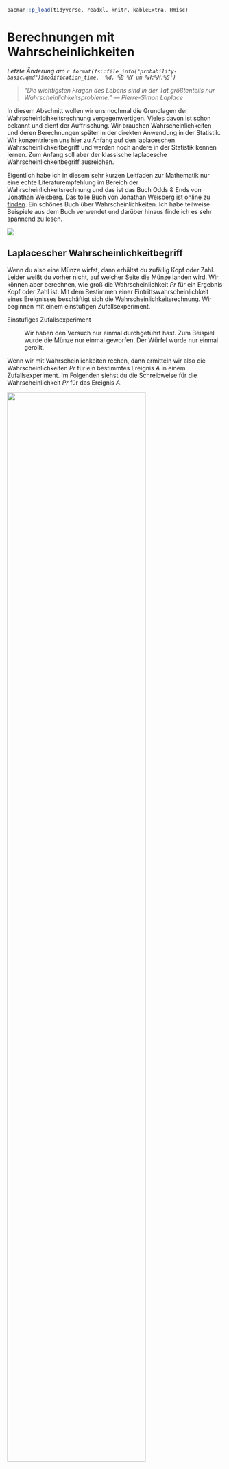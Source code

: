 ```r
pacman::p_load(tidyverse, readxl, knitr, kableExtra, Hmisc)
```

# Berechnungen mit Wahrscheinlichkeiten {#sec-prob-basic}

*Letzte Änderung am `r format(fs::file_info("probability-basic.qmd")$modification_time, '%d. %B %Y um %H:%M:%S')`*

> *"Die wichtigsten Fragen des Lebens sind in der Tat größtenteils nur Wahrscheinlichkeitsprobleme." --- Pierre-Simon Laplace*

In diesem Abschnitt wollen wir uns nochmal die Grundlagen der Wahrscheinlcihkeitsrechnung vergegenwertigen. Vieles davon ist schon bekannt und dient der Auffrischung. Wir brauchen Wahrscheinlichkeiten und deren Berechnungen später in der direkten Anwendung in der Statistik. Wir konzentrieren uns hier zu Anfang auf den laplaceschen Wahrscheinlichkeitbegriff und werden noch andere in der Statistik kennen lernen. Zum Anfang soll aber der klassische laplacesche Wahrscheinlichkeitbegriff ausreichen.

Eigentlich habe ich in diesem sehr kurzen Leitfaden zur Mathematik nur eine echte Literaturempfehlung im Bereich der Wahrscheinlichkeitsrechnung und das ist das Buch Odds & Ends von Jonathan Weisberg. Das tolle Buch von Jonathan Weisberg ist [online zu finden](https://jonathanweisberg.org/vip/). Ein schönes Buch über Wahrscheinlichkeiten. Ich habe teilweise Beispiele aus dem Buch verwendet und darüber hinaus finde ich es sehr spannend zu lesen.

::: column-margin
![](images/odds_and_ends.PNG){fig-align="center"}
:::

## Laplacescher Wahrscheinlichkeitbegriff

Wenn du also eine Münze wirfst, dann erhältst du zufällig Kopf oder Zahl. Leider weißt du vorher nicht, auf welcher Seite die Münze landen wird. Wir können aber berechnen, wie groß die Wahrscheinlichkeit $Pr$ für ein Ergebnis Kopf oder Zahl ist. Mit dem Bestimmen einer Eintrittswahrscheinlichkeit eines Ereignisses beschäftigt sich die Wahrscheinlichkeitsrechnung. Wir beginnen mit einem einstufigen Zufallsexperiment.

Einstufiges Zufallsexperiment

:   Wir haben den Versuch nur einmal durchgeführt hast. Zum Beispiel wurde die Münze nur einmal geworfen. Der Würfel wurde nur einmal gerollt.

Wenn wir mit Wahrscheinlichkeiten rechen, dann ermitteln wir also die Wahrscheinlichkeiten $Pr$ für ein bestimmtes Ereignis $A$ in einem Zufallsexperiment. Im Folgenden siehst du die Schreibweise für die Wahrscheinlichkeit $Pr$ für das Ereignis $A$.

![](images/prob_pr_overview.png){fig-align="center" width="80%"}

Die Wahrscheinlichkeit $Pr(A)$ für das Auftreten des Ereignisses $A$ ist 0.6. Hierbei ist wichtig, dass wir immer eine Wahrscheinlichkeit auf ein Ereignis beziehen. Ohne ein Ereignis ist eine Wahrscheinlichkeit nicht zu interpretieren.

Ereignis

:   Ein Ereignis definieren wir selber. Zum Beispiel sind $E_1 = \{\mbox{die Zahl ist größer als 3}\}$ und $E_2 = \{\mbox{die Zahl ist gleich 6}\}$ Ereignisse. Je nach Ergebnis des Würfels wird entscheiden, ob das Ereignis eingetreten ist oder nicht.

Neben dem Ereignis $A$ gibt es noch das Gegenereignis $\bar{A}$ oder $A'$. Das Gegenereignis tritt ein, wenn das eigentlich Ereignis nicht passiert ist. Wir berechnen die Wahrscheinlichkeit für das Gegenereignis $Pr(\bar{A})$ in dem wir 1 minus der Wahrscheinlichkeit für das Eintreten des Ereignisses $A$ rechnen.

![](images/prob_pr_gegen_overview.png){fig-align="center" width="90%"}

Für das Werfen einer Münze wäre das Ereignis $A = \{Kopf\}$ gleich $0.5$. Das Gegenereignis $\bar{A} = \{Zahl\}$ wäre dann $1-Pr(A)$ und somit auch $0.5$. Hier haben wir es aber mit einer 'fairen' Münze in unserem Zufallsexperiment zu tun.

Fair

:   Wir nutzen den begriff 'fair' für ein Objekt, wenn die Wahrscheinlichkeit für da Eintreten eines Ereignisses durch das Objekt über alle Ereignisse gleich ist. Bei einem idealen, 'fairen' Würfel hat wegen der Symmetrie jede der sechs Seiten von vornherein die gleiche Wahrscheinlichkeit, nach dem Wurf oben zu liegen.

Bei einer Münze ist die Sachlage ja relativ einfach. Im Folgenden sehen wir einmal die Ergebnismenge eines sechseitigen Würfels oder 1W6 genauer an. Bei einem Würfel haben wir ja mehrere Möglichkeiten ein Ereignis zu definieren.

Ergebnis oder Ergebnismenge

:   Alles was bei einem Zufallsexperiment herauskommen kann. Ein sechsseitiger Würfel hat somit die Ergebnismenge $E = \{1, 2, 3, 4, 5, 6\}$

Bei einem sechseitigen Würfel können die Zahlen von eins bis sechs oben liegen.

![](images/prob_wuerfel_01.png){fig-align="center" width="90%"}

Jede der Zahlen hat eine Vorabwahrscheinlichkeit oder auch A-priori-Wahrscheinlichkeit für das Auftreten nach einem Wurf von $1/6$ oder $0.1\overline{6}$. Betrachten wir jetzt einmal verschiedene mögliche Ereignisse. Fangen wir mit dem Ereignis $E_1 = \{\mbox{die Zahl ist gerade}\}$ an.

![](images/prob_wuerfel_02.png){fig-align="center" width="90%"}

Wir teilen nun die Anzahl der betrachteten Ergebnisse durch die Anzahl aller möglichen Ergebnisse. Wir erkennen, dass wir mit $2, 4$ und $6$ drei Ergebnisse haben, die eine gerade Zahl darstellen. Insgesamt hat der Würfel sechs Seiten, so dass wir sechs mögliche Ergebnisse haben. Somit ist die Wahrscheinlichkeit $Pr(E_1) = 0.5$. Die Gegenwahrscheinlichkeit $\bar{E}_1 = \{\mbox{die Zahl ist nicht gerade}\}$ ist somit auch $0.5$.

Als asbschließendes Abeispiel noch das Ereignis $E_2 = \{\mbox{die Zahl ist größer gleich 3}\}$.

![](images/prob_wuerfel_03.png){fig-align="center" width="90%"}

Hier haben wir dann eine Wahrscheinlichkeit $Pr(E_2) = \cfrac{4}{6} = 0.6\overline{6}$ vorliegen. Wir haben vier Ergebnisse, die größer sind als gleich drei, von insgesamt sechs möglichen Ergebnissen.

Wir können diese Gedankenspiele auch mit anderen Würfeltypen oder Münzen durchspielen. Auch lässt sich hier sehr gut die Wahrscheinlichkeit für einen Gewinn und die Niete darstellen. In der Summe müssen sich die beiden Wahrscheinlichkeiten für das Eintreten der Ereignisse auf Eins summieren. Häufig ist aber so, dass wir nicht nur ein einstufiges Zufallsexperiment haben, sondern uns häufig fragen, wie ist die Wahrscheinlichkeit für $A$, wenn schon $B$ eingetreten ist.

## Baumdiagramme und Pfadregeln

In einem Baumdiagramm verbinden wir zwei einstufige Zufallsexperimente in ein zweistufiges oder eben auch mehrstufiges Zufallsexperiment. Wir nutzen dafür das Baumdiagramm zur Visualisierung sowie die Pfadregeln zum Lösen der Wahrscheinlichkeitsrechnungen.

Zweistufiges Zufallsexperiment

:   Wir führen den Versuch nun zweimal durch. Zum Beispiel wurde die Münze nur zweimal geworfen und wir wollen die Wahrscheinlichkeit für das Ereignis $E_3 = \{\mbox{Kopf, Kopf}\}$ bestimmen.

Zusätzlich schauen wir uns auch noch die Vierfeldertafel an, die als Tabelle das Baumdiagramm für abhängige Ereignisse repräsentiert.

Abhängige Ereignisse

:   Die Wahrscheinlichkeit für das Auftreten des Ereignisses $A$ hängt von dem *vorherigen* Eintreten des Ereignisses $B$ ab.

Schauen wir uns in @fig-prob-baum-01 einmal einen theoretischen Wahrscheinlichkeitsbaum an. Wir schreiben hier erstmal nur die Ereignisse $A$ und $B$ auf. Danach betrachten wir einmal die Sachlage an einem Beispiel für unabhängige Ereignisse und einmal für abhängige Ereignisse.

![Schematische Abbilung eines Wahrscheinlichkeitsbaum mit den Ereignissen $A$ und $B$ sowie deren Gegenereignis $\bar{A}$ und $\bar{B}$.](images/prob_baum_01.png){#fig-prob-baum-01 fig-align="center" width="100%"}

-   Bei einem Baumdiagramm gibt es einen Startpunkt. Der Startpunkt wird auch Wurzel (eng. *root*) genannt oder aber auch als Ausgangspunkt bezeichnet. Wie immer gibt es für den gleichen Sachverhalt verschiedene Begrifflichkeiten.
-   Von dem Startpunkt gehen so viele Äste ab, wie es in der ersten Stufe deines Zufallsexperiments Ereignisse gibt. Das Ereignis schreibst Du an das Ende des jeweiligen Astes. Meistens haben wir es mit einem Ereignis $A$ und dem Gegenereignis $\bar{A}$ zu tun.
-   Das Ende jeden Astes stellt einen neuen Verzweigungspunkt dar, von dem alle in der nächsten Stufe möglichen Ereignisse abgehen. Dort kannst du die jeweiligen Zwischenergebnisse eintragen. Analog funktioniert das für alle weiteren Stufen. Meistens haben wir aber nur die Verkettung von zwei Ereignissen.
-   Die Summe der Wahrscheinlichkeiten der Ereignisse auf einer Ebene des Baumdiagramms addiert sich zu 1 auf. Daher ist die Summe der Wahrscheinlichkeiten der Ereignisse $A$ und dem Gegenereignis $\bar{A}$ gleich 1.
-   Der Weg vom Startpunkt bis zu einem der Enden wird als Pfad bezeichnet. Am Ende eines Pfades steht das Endergebnis und somit stellt das Ende auch keinen Verzweigungspunkt mehr dar.
-   Jeder Pfad beschreibt ein Ereignis des gesamten mehrstufigen Zufallsexperiments. Jeder Verzweigungspunkt ein Zwischenereignis.

### Unabhängiger Zufallsversuch

Wir werfen eine faire Münze zweimal und erhalten folgendes Baumdiagramm. Darüber hinaus gehen wir davon aus, dass wir es mit einem unabhängigen Zufallsexperiment zu tun haben.

![](images/prob_baum_02.png){#fig-prob-baum-01 fig-align="center" width="100%"}

Die beiden Münzwürfe beeinflussen sich nicht. Wir sind an den Wahrscheinlichkeiten für das Ereignis $E_3 = \{\mbox{(Kopf, Kopf)}\}$ und $E_4 = \{\mbox{(Kopf, Zahl), (Zahl, Kopf)}\}$ interessiert. Wir wollen also im Ereignis $E_3$ die Wahrscheinlichkeit für zweimal Kopf hintereinander bestimmen und bei dem Ereignis $E_4$ die Wahrscheinlichkeit für Kopf und Zahl, wobei die Reihenfolge unerheblich ist.

Multiplikationsregel (UND-Regel)

:   Sind zwei Ereignisse A und B unabhängig voneinander, dann gilt für die Wahrscheinlichkeit, dass beide zusammen auftreten: $Pr(A \cap B) = Pr(A) \cdot Pr(B)$ Die Wahrscheinlichkeit, dass A und B zusammen auftreten ist $Pr(A)$ mal $Pr(B)$. Es wird zweimal hintereinander mit einem Würfel geworfen.

Wenn wir also die Wahrscheinlichkeit $Pr(E_3)$ bestimmen wollen, dann müssen wir die Wahscheinlichkeiten $Pr(\mbox{Kopf})$ aus dem ersten Wurf mit der Wahrscheinlichkeit für $Pr(\mbox{Kopf})$ multiplizieren. Da wir eine faire Münze vorliegen haben, ist die Wahrscheinlichkeit für $Pr(E_3) = 0.5 \cdot 0.5 = 0.25$.

Additionsregel (ODER-Regel)

:   Die Wahrscheinlichkeit, dass ein Zufallsereignis eines von mehreren Resultaten liefert, ist die Summe der Einzelwahrscheinlichkeiten dieser Resultate. Es werden die Wahrscheinlichkeiten am Ende der Pfade addiert.

Wir wollen nun die Wahrscheinlichkeit für das Ereignis $E_4$ berechnen. Dafür brauchen wir die Pfadwahrscheinlichkeiten für $Pr(\mbox{Kopf, Zahl})$ sowie $Pr(\mbox{Zahl, Kopf})$. In unserem Baumdiagramm können wir die Zahlen direkt am Ende der beiden Pfade ablesen. Die Wahrscheinlichkeiten sind jeweils $Pr(\mbox{Kopf, Zahl}) = 0.25$ sowie $Pr(\mbox{Zahl, Kopf}) = 0.25$. Jetzt addieren wir noch beide Wahrscheinlichkeiten auf und erhalten eine Wahrscheinlichkeit für $Pr(E_4)$ von 0.5.

In der Mengenschreibweise können wir die Wahrscheinlichkeit für das Ereignis zweimal Kopf wie folgt schreiben. Das $\cap$ steht dabei für das logische *UND*.

$$
\begin{aligned}
Pr(Kopf \cap Kopf) &= Pr(Kopf) \times Pr(Kopf) \\
               &= 1/2 \times 1/2 \\
               &= 1/4
\end{aligned}
$$

### Abhängiger Zufallsversuch

Soweit haben wir uns einen unabhängigen Zufallsversuch angeschaut. Der zweite Münzwurf war unabhängig vom ersten Münzwurf. Oder der erste Münzwurf beeinflusst nicht den zweiten Münzwurf. Im Folgenden wollen wir uns ein abhängiges Zufallsexperiment anschauen. Wenn das Ereignis $A$ oder das Gegenereignis $\bar{A}$ auftritt, dann tritt das Ereignis $B$ und das Gegenereignis $\bar{B}$ nicht unabhängig voneinander auf. Das Ereignis $A$ tritt mit einer Wahrscheinlichkeit von $0.3$ auf. Somit tritt das Gegenereignis $\bar{A}$ mit einer Wahrscheinlichkeit von $0.7$ auf. Im Weiteren tritt das Ereignis $B$ abhängig vom Auftreten von $A$ oder $\bar{A}$ mit unterschiedlicher Wahrscheinlichkeit auf. Im folgenden Baumdiagramm ist der Zusammenhang visualisiert.

![](images/prob_baum_03.png){#fig-prob-baum-03 fig-align="center" width="100%"}

Bedingte Wahrscheinlichkeit
: Wir schreiben $Pr(B \mid A)$, wenn wir die Wahrscheinlichkeit für das Ereignis $B$ bestimmen wolln unter der Bedingung das $A$ schon eingetreten ist. 

Die Wahrscheinlichkeiten am Ende der Pfade berechnet sich wie gewohnt mit der Multiplikationsregel. Wir können so die Wahrscheinlichkeit für $Pr(A \cap B)$ für den ersten Pfad und die folgenden Pfade berechnen.

$$
\begin{aligned}
Pr(A \cap B) &= 0.3 \cdot 0.2 = 0.06 \\
Pr(A \cap \bar{B}) &= 0.3 \cdot 0.8 = 0.24 \\
Pr(\bar{A} \cap B) &= 0.7 \cdot 0.1 = 0.07 \\
Pr(\bar{A} \cap \bar{B}) &= 0.7 \cdot 0.9 = 0.63 \\
\end{aligned}
$$

Wenn dir die Schreibweise mit dem Bogen $\cap$ ungewohnt ist, dann kannst du dir das Baumdiagramm auch als eine Kreuztabelle vorstellen. Wir tragen in die Felder immer den Wert ein, bei dem der Spaltenwert und der Zeilenwert gilt. Im ersten Feld gilt $A$ aus der ersten Zeile und $B$ aus der ersten Spalte. 

|       |                     |                     |                     |
|:-----:|:-------------------:|:-------------------:|:-------------------:|
|       |      $\mathbf{B}$      |      $\mathbf{\bar{B}}$      |     Summe                |
| $\mathbf{A}$ |  $Pr(A \cap B) = 0.06$  |  $Pr(A \cap \bar{B}) = 0.24$  | $\mathbf{0.30}$ |
| $\mathbf{\bar{A}}$  |  $Pr(\bar{A} \cap B) = 0.07$  |  $Pr(\bar{A} \cap \bar{B}) = 0.63$  | $\mathbf{0.70}$ |
|  Summe     | $\mathbf{0.13}$ | $\mathbf{0.87}$ |      $1.00$       |

In der Kreuztabelle kannst du dann auch einfach die Wahrscheinlichkeiten für $Pr(B)$ und $Pr(\bar{B})$ unabhängig von dem Ereignis $A$ und $\bar{A}$ durch summieren bestimmen. In den Zeilensummen findest du die  Wahrscheinlichkeiten für die Ereignisse  $A$ und $\bar{A}$ mit $Pr(A) = 0.3$ und $Pr(\bar{A}) = 0.7$ wieder. In den Spaltensummen stehen dann die unabhängigen Wahrscheinlichkeiten für für $Pr(B)$ und $Pr(\bar{B})$ mit  $Pr(B) = 0.13$ und $Pr(\bar{B}) = 0.87$. 


Die bedingte Wahrscheinlichkeit $Pr(B\mid A)$ können wir uns auch als Fläche*anteil* vorstellen. Im Folgenden haben wir die Ereignisse $A$ und $B$, die sich überschneiden. In der lila Fläche finden die Ereignisse $A$ und $B$ statt. Wir schreiben hier $A \cap B$. 

![](images/schnitt_2.png){fig-align="center" width="50%"}

Wenn $A$ gilt, wie wahrscheinlich sind wir dann in der lila Fläche, also gilt $A \cap B$? Das können wir dann einfach über den Anteil der Fläche $A\cap B$ an der Fläche $A$ berechnen. Das wiederum ist nichts anderes als die bedingte Wahrscheinlichkeit, dass $B$ gilt, wenn $A$ wahr ist.

$$
Pr(B\mid A) = \cfrac{Pr(A \cap B)}{P(A)}
$$

Somit haben wir hier auf drei Arten uns nochmal vor Augen geführt, was eine bedingte Wahrscheinlicheit für das Eintreten eines Ereignisses bedeutet.

## Satz von Bayes

Im vorherigen Abschnitt haben wir uns mit der Frage beschäftigt, wie wir die bedingte Wahrscheinlichkeit $Pr(A \mid B)$ berechnen. Was ist aber, wenn wir an der bedingten Wahrscheinlichkeit für $Pr(B \mid A)$ interessiert sind? Hier hilft uns der Satz von Bayes weiter, der die Umformung von bedingten Wahrscheinlichkeiten ermöglicht. 

::: column-margin
Siehe auch folgendes Beispiel aus [Odds & Ends von Jonathan Weisberg](https://jonathanweisberg.org/vip/chbayes.html#chbayes) zu verschiedenfarbigen Taxis.
:::

Der Satz von Bayes ist wie folgt definiert. Für zwei Ereignisse $A$ und $B$ mit der Eintrittswahrscheinlichkeit $Pr(B) > 0$ lässt sich die Wahrscheinlichkeit von $A$ unter der Bedingung, dass $B$ eingetreten ist, durch die Wahrscheinlichkeit von $B$ unter der Bedingung, dass $A$ eingetreten ist, errechnen:

$$
Pr(A\mid B) = \cfrac{Pr(B \mid A) \cdot Pr(A)} {Pr(B)}
$$

mit

-   $Pr(A\mid B)$ ist die bedingte Wahrscheinlichkeit des Ereignisses $A$ unter der Bedingung, dass $B$ eingetreten ist,
-   $Pr(B\mid A)$ ist die bedingte Wahrscheinlichkeit des Ereignisses $B$ unter der Bedingung, dass $A$ eingetreten ist,
-   $Pr(A)$ ist die a-priori-Wahrscheinlichkeit des Ereignisses $A$ und
-   $Pr(B)$ ist die a-priori-Wahrscheinlichkeit des Ereignisses $B$.

Es ist wichtig zu merken, dass im Zähler immer die Wahrscheinlichkeit von der bedingten Wahrscheinlichkeit steht. Wir haben hier im Zähler $Pr(B \mid A)$ also müssen wir hier mit $Pr(A)$ multiplizieren und die Wahrscheinlichkeit $Pr(B)$ kommt in den Zähler. Dann das ganze einmal an unserem Beispiel von oben durchgerechnet.

$$
\begin{aligned}
Pr(A\mid B) &= \cfrac{Pr(B\mid A) \cdot Pr(A)} {Pr(B)} \\
 &= \cfrac{0.2 \cdot 0.3} {0.13} \\
 &= 0.46
\end{aligned}
$$
Wir nennen die bedingte Wahrscheinlichkeit von $Pr(A \mid B)$ auch die inverse Wahrscheinlichkeit von $Pr(B \mid A)$.


## Mengenschreibweise

Im Folgenden sehen wir nochmal als Wiederholung verschiedene Mengenschreibweisen.

|         |         | Mengenschreibweise |         **Typ**         |
|:-------:|:-------:|:------------------:|:-----------------------:|
| $[a,b]$ | $[a,b]$ |   $\{x|a≤x≤b\}$    |       geschlossen       |
| $]a,b[$ | $(a,b)$ |   $\{x|a<x<b\}$    |          offen          |
| $[a,b[$ | $[a,b)$ |   $\{x|a≤x<b\}$    | halboffen / rechtsoffen |
| $]a,b]$ | $(a,b]$ |   $\{x|a<x≤b\}$    | halboffen / linksoffen  |


## Logische Operatoren

In @tbl-logical-figures nochmal die Zusammenfassung von Menge, mathematischer Mengenschreibweise sowie deren Bedeutung.

|         Abbildung         |                                |                         Bedeutung                         |
|:-------------------------:|:-----------------:|:-------------------------:|
| ![](images/schnitt_1.png) |           $A \cup B$           |             $A$ tritt ein oder $B$ tritt ein              |
| ![](images/schnitt_2.png) |           $A \cap B$           |              $A$ tritt ein und $B$ tritt ein              |
| ![](images/schnitt_3.png) |        $A \setminus B$         |          $A$ tritt ein, aber $B$ tritt nicht ein          |
| ![](images/schnitt_4.png) | $\bar{A} = \Omega \setminus A$ |                    $A$ tritt nicht ein                    |
| ![](images/schnitt_5.png) |           $A \cup B$           | Entweder $A$ ein oder $B$ tritt ein oder keins von beiden |
| ![](images/schnitt_6.png) |         $B \subset A$          |                 $B$ ist Teilmenge von $A$                 |

: Zusammenfassung von Menge und mathematischer Mengenschreibweise {#tbl-logical-figures}
